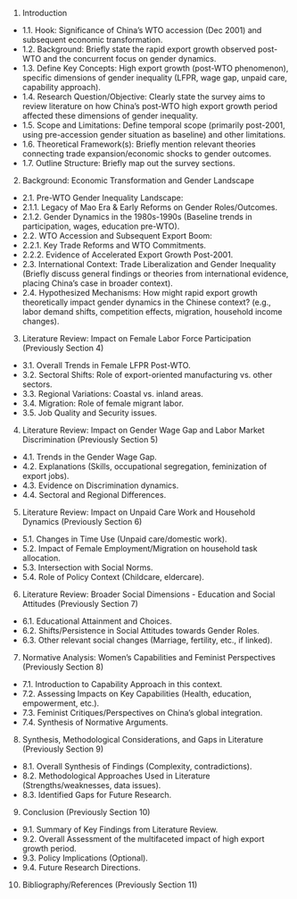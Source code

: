 1. Introduction
* 1.1. Hook: Significance of China's WTO accession (Dec 2001) and subsequent economic transformation.
* 1.2. Background: Briefly state the rapid export growth observed post-WTO and the concurrent focus on gender dynamics.
* 1.3. Define Key Concepts: High export growth (post-WTO phenomenon), specific dimensions of gender inequality (LFPR, wage gap, unpaid care, capability approach).
* 1.4. Research Question/Objective: Clearly state the survey aims to review literature on how China's post-WTO high export growth period affected these dimensions of gender inequality.
* 1.5. Scope and Limitations: Define temporal scope (primarily post-2001, using pre-accession gender situation as baseline) and other limitations.
* 1.6. Theoretical Framework(s): Briefly mention relevant theories connecting trade expansion/economic shocks to gender outcomes.
* 1.7. Outline Structure: Briefly map out the survey sections.

2. Background: Economic Transformation and Gender Landscape
* 2.1. Pre-WTO Gender Inequality Landscape:
* 2.1.1. Legacy of Mao Era & Early Reforms on Gender Roles/Outcomes.
* 2.1.2. Gender Dynamics in the 1980s-1990s (Baseline trends in participation, wages, education pre-WTO).
* 2.2. WTO Accession and Subsequent Export Boom:
* 2.2.1. Key Trade Reforms and WTO Commitments.
* 2.2.2. Evidence of Accelerated Export Growth Post-2001.
* 2.3. International Context: Trade Liberalization and Gender Inequality (Briefly discuss general findings or theories from international evidence, placing China's case in broader context).
* 2.4. Hypothesized Mechanisms: How might rapid export growth theoretically impact gender dynamics in the Chinese context? (e.g., labor demand shifts, competition effects, migration, household income changes).

3. Literature Review: Impact on Female Labor Force Participation (Previously Section 4)
* 3.1. Overall Trends in Female LFPR Post-WTO.
* 3.2. Sectoral Shifts: Role of export-oriented manufacturing vs. other sectors.
* 3.3. Regional Variations: Coastal vs. inland areas.
* 3.4. Migration: Role of female migrant labor.
* 3.5. Job Quality and Security issues.

4. Literature Review: Impact on Gender Wage Gap and Labor Market Discrimination (Previously Section 5)
* 4.1. Trends in the Gender Wage Gap.
* 4.2. Explanations (Skills, occupational segregation, feminization of export jobs).
* 4.3. Evidence on Discrimination dynamics.
* 4.4. Sectoral and Regional Differences.

5. Literature Review: Impact on Unpaid Care Work and Household Dynamics (Previously Section 6)
* 5.1. Changes in Time Use (Unpaid care/domestic work).
* 5.2. Impact of Female Employment/Migration on household task allocation.
* 5.3. Intersection with Social Norms.
* 5.4. Role of Policy Context (Childcare, eldercare).

6. Literature Review: Broader Social Dimensions - Education and Social Attitudes (Previously Section 7)
* 6.1. Educational Attainment and Choices.
* 6.2. Shifts/Persistence in Social Attitudes towards Gender Roles.
* 6.3. Other relevant social changes (Marriage, fertility, etc., if linked).

7. Normative Analysis: Women's Capabilities and Feminist Perspectives (Previously Section 8)
* 7.1. Introduction to Capability Approach in this context.
* 7.2. Assessing Impacts on Key Capabilities (Health, education, empowerment, etc.).
* 7.3. Feminist Critiques/Perspectives on China's global integration.
* 7.4. Synthesis of Normative Arguments.

8. Synthesis, Methodological Considerations, and Gaps in Literature (Previously Section 9)
* 8.1. Overall Synthesis of Findings (Complexity, contradictions).
* 8.2. Methodological Approaches Used in Literature (Strengths/weaknesses, data issues).
* 8.3. Identified Gaps for Future Research.

9. Conclusion (Previously Section 10)
* 9.1. Summary of Key Findings from Literature Review.
* 9.2. Overall Assessment of the multifaceted impact of high export growth period.
* 9.3. Policy Implications (Optional).
* 9.4. Future Research Directions.

10. Bibliography/References (Previously Section 11)